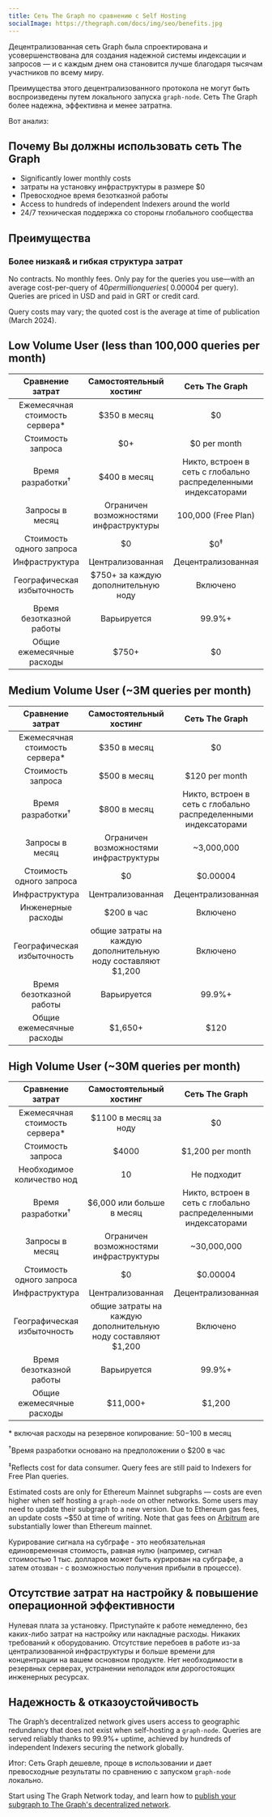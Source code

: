 ```yaml
---
title: Сеть The Graph по сравнению с Self Hosting
socialImage: https://thegraph.com/docs/img/seo/benefits.jpg
---
```


Децентрализованная сеть Graph была спроектирована и усовершенствована для создания надежной системы индексации и запросов — и с каждым днем она становится лучше благодаря тысячам участников по всему миру.

Преимущества этого децентрализованного протокола не могут быть воспроизведены путем локального запуска `graph-node`. Сеть The Graph более надежна, эффективна и менее затратна.

Вот анализ:

## Почему Вы должны использовать сеть The Graph

- Significantly lower monthly costs
- затраты на установку инфраструктуры в размере $0
- Превосходное время безотказной работы
- Access to hundreds of independent Indexers around the world
- 24/7 техническая поддержка со стороны глобального сообщества

## Преимущества

### Более низкая& и гибкая структура затрат

No contracts. No monthly fees. Only pay for the queries you use—with an average cost-per-query of $40 per million queries (~$0.00004 per query). Queries are priced in USD and paid in GRT or credit card.

Query costs may vary; the quoted cost is the average at time of publication (March 2024).

## Low Volume User (less than 100,000 queries per month)

|         Сравнение затрат          |         Самостоятельный хостинг         |                         Сеть The Graph                          |
|:---------------------------------:|:---------------------------------------:|:---------------------------------------------------------------:|
| Ежемесячная стоимость сервера\* |              $350 в месяц               |                               $0                                |
|         Стоимость запроса         |                   $0+                   |                          $0 per month                           |
|   Время разработки<sup>†</sup>    |              $400 в месяц               | Никто, встроен в сеть с глобально распределенными индексаторами |
|          Запросы в месяц          | Ограничен возможностями инфраструктуры  |                       100,000 (Free Plan)                       |
|     Стоимость одного запроса      |                   $0                    |                         $0<sup>‡</sup>                          |
|          Инфраструктура           |            Централизованная             |                       Децентрализованная                        |
|    Географическая избыточность    |   $750+ за каждую дополнительную ноду   |                            Включено                             |
|     Время безотказной работы      |               Варьируется               |                             99.9%+                              |
|     Общие ежемесячные расходы     | <span className="highlight-row" />$750+ |                               $0                                |

## Medium Volume User (~3M queries per month)

|         Сравнение затрат          |                    Самостоятельный хостинг                    |                         Сеть The Graph                          |
|:---------------------------------:|:-------------------------------------------------------------:|:---------------------------------------------------------------:|
| Ежемесячная стоимость сервера\* |                         $350 в месяц                          |                               $0                                |
|         Стоимость запроса         |                         $500 в месяц                          |                         $120 per month                          |
|   Время разработки<sup>†</sup>    |                         $800 в месяц                          | Никто, встроен в сеть с глобально распределенными индексаторами |
|          Запросы в месяц          |            Ограничен возможностями инфраструктуры             |                           ~3,000,000                            |
|     Стоимость одного запроса      |                              $0                               |                            $0.00004                             |
|          Инфраструктура           |                       Централизованная                        |                       Децентрализованная                        |
|        Инженерные расходы         |                          $200 в час                           |                            Включено                             |
|    Географическая избыточность    | общие затраты на каждую дополнительную ноду составляют $1,200 |                            Включено                             |
|     Время безотказной работы      |                          Варьируется                          |                             99.9%+                              |
|     Общие ежемесячные расходы     |          <span className="highlight-row" /> $1,650+           |                              $120                               |

## High Volume User (~30M queries per month)

|         Сравнение затрат          |                    Самостоятельный хостинг                    |                         Сеть The Graph                          |
|:---------------------------------:|:-------------------------------------------------------------:|:---------------------------------------------------------------:|
| Ежемесячная стоимость сервера\* |                     $1100 в месяц за ноду                     |                               $0                                |
|         Стоимость запроса         |                             $4000                             |                        $1,200 per month                         |
|    Необходимое количество нод     |                              10                               |                           Не подходит                           |
|   Время разработки<sup>†</sup>    |                   $6,000 или больше в месяц                   | Никто, встроен в сеть с глобально распределенными индексаторами |
|          Запросы в месяц          |            Ограничен возможностями инфраструктуры             |                           ~30,000,000                           |
|     Стоимость одного запроса      |                              $0                               |                            $0.00004                             |
|          Инфраструктура           |                       Централизованная                        |                       Децентрализованная                        |
|    Географическая избыточность    | общие затраты на каждую дополнительную ноду составляют $1,200 |                            Включено                             |
|     Время безотказной работы      |                          Варьируется                          |                             99.9%+                              |
|     Общие ежемесячные расходы     |          <span className="highlight-row" /> $11,000+          |                             $1,200                              |

\* включая расходы на резервное копирование: $50-$100 в месяц

<sup>†</sup>Время разработки основано на предположении о $200 в час

<sup>‡</sup>Reflects cost for data consumer. Query fees are still paid to Indexers for Free Plan queries.

Estimated costs are only for Ethereum Mainnet subgraphs — costs are even higher when self hosting a `graph-node` on other networks. Some users may need to update their subgraph to a new version. Due to Ethereum gas fees, an update costs ~$50 at time of writing. Note that gas fees on [Arbitrum](/arbitrum/arbitrum-faq) are substantially lower than Ethereum mainnet.

Курирование сигнала на субграфе - это необязательная единовременная стоимость, равная нулю (например, сигнал стоимостью 1 тыс. долларов может быть курирован на субграфе, а затем отозван - с возможностью получения прибыли в процессе).

## Отсутствие затрат на настройку & повышение операционной эффективности

Нулевая плата за установку. Приступайте к работе немедленно, без каких-либо затрат на настройку или накладные расходы. Никаких требований к оборудованию. Отсутствие перебоев в работе из-за централизованной инфраструктуры и больше времени для концентрации на вашем основном продукте. Нет необходимости в резервных серверах, устранении неполадок или дорогостоящих инженерных ресурсах.

## Надежность & отказоустойчивость

The Graph’s decentralized network gives users access to geographic redundancy that does not exist when self-hosting a `graph-node`. Queries are served reliably thanks to 99.9%+ uptime, achieved by hundreds of independent Indexers securing the network globally.

Итог: Сеть Graph дешевле, проще в использовании и дает превосходные результаты по сравнению с запуском `graph-node` локально.

Start using The Graph Network today, and learn how to [publish your subgraph to The Graph's decentralized network](/quick-start).
